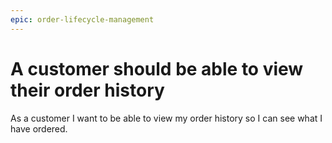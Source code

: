 ```yaml
---
epic: order-lifecycle-management
---
```


# A customer should be able to view their order history

As a customer I want to be able to view my order history so I can see what I have ordered.
